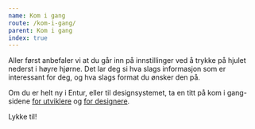 ```yaml
---
name: Kom i gang
route: /kom-i-gang/
parent: Kom i gang
index: true
---
```



<PageHeader />

Aller først anbefaler vi at du går inn på innstillinger ved å trykke på hjulet nederst i høyre hjørne. Det lar deg si hva slags informasjon som er interessant for deg, og hva slags format du ønsker den på.

Om du er helt ny i Entur, eller til designsystemet, ta en titt på kom i gang-sidene [for utviklere](/kom-i-gang/for-utviklere) og [for designere](/kom-i-gang/for-designere).

Lykke til!
